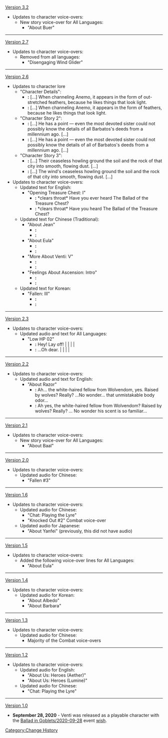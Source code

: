 [[Version 3.2]]
* Updates to character voice-overs:
** New story voice-over for All Languages:
*** "About Buer"
----
[[Version 2.7]]
*Updates to character voice-overs:
**Removed from all languages:
***"Disengaging Wind Glider"
----
[[Version 2.6]]
* Updates to character lore
** "Character Details":
*** '''{{Color|Old}}:''' [...] When channeling Anemo, it appears in the form of out-stretched feathers, because he likes things that look light.
*** '''{{Color|New}}:''' [...] When channeling Anemo, it appears in the form of feathers, because he likes things that look light.
** "Character Story 2":
*** '''{{Color|Old}}:''' [...] He has a point — even the most devoted sister could not possibly know the details of all Barbatos's deeds from a millennium ago. [...]
*** '''{{Color|New}}:''' [...] He has a point — even the most devoted sister could not possibly know the details of all of Barbatos's deeds from a millennium ago. [...]
** "Character Story 3":
*** '''{{Color|Old}}:''' [...] Their ceaseless howling ground the soil and the rock of that city into smooth, flowing dust. [...]
*** '''{{Color|New}}:''' [...] The wind's ceaseless howling ground the soil and the rock of that city into smooth, flowing dust. [...]
* Updates to character voice-overs:
** Updated text for English:
*** "Opening Treasure Chest: I"
**** '''{{Color|Old}}:''' *clears throat* Have you ever heard The Ballad of the Treasure Chest?
**** '''{{Color|New}}:''' *clears throat* Have you heard The Ballad of the Treasure Chest?
** Updated text for Chinese (Traditional):
*** "About Jean"
**** '''{{Color|Old}}:''' {{zh|t=1|騎士團代理團長大人…{{MC|你|妳}}覺得她是個怎樣的人？嘿嘿，跟我想得一樣。認真，勇敢，也不乏溫柔。和我一個朋友有點像呢…}}
**** '''{{Color|New}}:''' {{zh|t=1|騎士團代理團長大人…{{MC|你|妳}}覺得她是個怎樣的人？嘿嘿，跟我想的一樣。認真，勇敢，也不乏溫柔。和我一個朋友有點像呢…}}
*** "About Eula"
**** '''{{Color|Old}}:''' {{zh|t=1|優菈對酒的品位可是很不錯的。無論夏天、冬天都要喝冰的這一點，在現在的蒙德人裡也算難得啦。感覺能和她成為不錯的酒友。嗯？{{MC|你|妳}}說我編排的勞倫斯家的歌…早已經傳到了她的耳朵裡？哈，那有什麼關係嘛？說不定，我們還能一起唱呢。}}
**** '''{{Color|New}}:''' {{zh|t=1|優菈對酒的品味可是很不錯的。無論夏天、冬天都要喝冰的這一點，在現在的蒙德人裡也算難得啦。感覺能和她成為不錯的酒友。嗯？{{MC|你|妳}}說我編排的勞倫斯家的歌…早已經傳到了她的耳朵裡？哈，那有什麼關係嘛？說不定，我們還能一起唱呢。}}
*** "More About Venti: V"
**** '''{{Color|Old}}:''' {{zh|t=1|我的願望？嗯。以前，我想著要遊歷整個世界。現在也一樣，不過嘛，加上了一份限定條件，那就是跟{{MC|你|妳}}一起。有{{MC|你|妳}}在，才是完整的。記敘者果然要和冒險者在一起才行嘛，嘿嘿！}}
**** '''{{Color|New}}:''' {{zh|t=1|我的願望？嗯。以前，我想著要遊歷整個世界。現在也一樣，不過嘛，加上了一個限定條件，那就是跟{{MC|你|妳}}一起。有{{MC|你|妳}}在，才是完整的。記敘者果然要和冒險者在一起才行嘛，嘿嘿！}}
*** "Feelings About Ascension: Intro"
**** '''{{Color|Old}}:''' {{zh|t=1|欸！剛剛發生了什麼！}}
**** '''{{Color|New}}:''' {{zh|t=1|欸！剛剛發生了什麼事！}}
** Updated text for Korean:
*** "Fallen: III"
**** '''{{Color|Old}}:''' {{ko|털썩}}
**** '''{{Color|New}}:''' {{ko|으악…}}
----
[[Version 2.3]]
*Updates to character voice-overs:
**Updated audio and text for All Languages:
***"Low HP 02"
****'''{{Color|Old}}:''' Hey! Lay off! | {{zh|哎呀，别盯着我打呀。}} | {{zh|t=1|哎呀，别盯着我打呀。}} | {{ja|うわぁ、ボクばかり攻撃しないでよ！}} | {{ko|아야, 왜 나만 때리는 거야}}
****'''{{Color|New}}:''' ...Oh dear. | {{zh|哎呀哎呀~}} | {{zh|t=1|哎呀哎呀~}} | {{ja|あ～あ}} | {{ko|어라라~}}
----
[[Version 2.2]]
*Updates to character voice-overs:
**Updated audio and text for English:
***"About Razor"
****'''{{Color|Old}}:''' Ah... the white-haired fellow from Wolvendom, yes. Raised by wolves? Really? ...No wonder... that unmistakable body odor...
****'''{{Color|New}}:''' Ah yes, the white-haired fellow from Wolvendom? Raised by wolves? Really? ... No wonder his scent is so familiar...
----
[[Version 2.1]]
*Updates to character voice-overs:
**New story voice-over for All Languages:
***"About Baal"
----
[[Version 2.0]]
*Updates to character voice-overs:
**Updated audio for Chinese:
***"Fallen #3"
----
[[Version 1.6]]
*Updates to character voice-overs:
**Updated audio for Chinese:
***"Chat: Playing the Lyre"
***"Knocked Out #2" Combat voice-over
**Updated audio for Japanese:
***"About Yanfei" (previously, this did not have audio)
----
[[Version 1.5]]
*Updates to character voice-overs:
**Added the following voice-over lines for All Languages:
***"About Eula"
----
[[Version 1.4]]
*Updates to character voice-overs:
**Updated audio for Korean:
***"About Albedo"
***"About Barbara"
----
[[Version 1.3]]
*Updates to character voice-overs:
**Updated audio for Chinese:
***Majority of the Combat voice-overs
----
[[Version 1.2]]
*Updates to character voice-overs:
**Updated audio for English:
***"About Us: Heroes (Aether)"
***"About Us: Heroes (Lumine)"
**Updated audio for Chinese:
***"Chat: Playing the Lyre"
----
[[Version 1.0]]
*'''September 28, 2020''' - Venti was released as a playable character with the [[Ballad in Goblets/2020-09-28]] event [[wish]].
<noinclude>[[Category:Change History]]</noinclude>